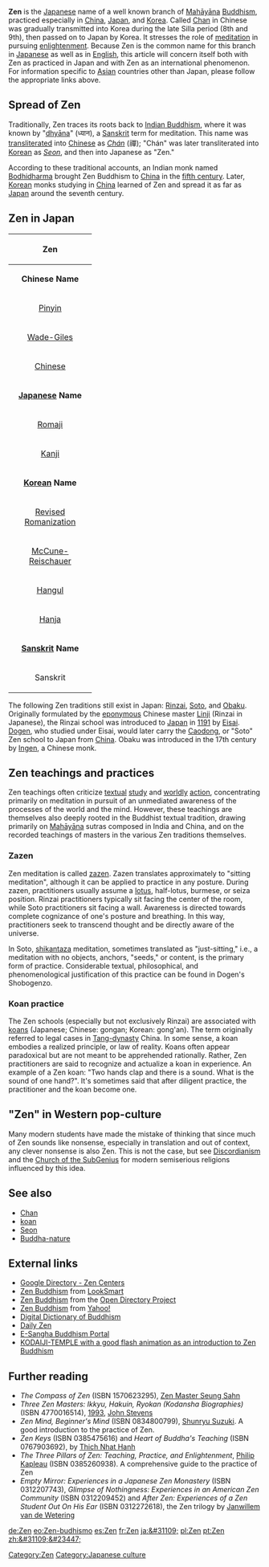 {{buddhism}}
'''Zen''' is the [[Japanese]] name of a well known branch of [[Mahayana|Mah&#257;y&#257;na]] [[Buddhism]], practiced especially in [[Chinese Buddhism|China]], [[Japanese Buddhism|Japan]], and [[Korean Buddhism|Korea]]. Called [[Chan]] in Chinese was gradually transmitted into Korea during the late Silla period (8th and 9th), then passed on to Japan by Korea. It stresses the role of [[meditation]] in pursuing [[Enlightenment (Buddhism)|enlightenment]].  Because Zen is the common name for this branch in [[Japanese language|Japanese]] as well as in [[English language|English]], this article will concern itself both with Zen as practiced in Japan and with Zen as an international phenomenon.  For information specific to [[Asia]]n countries other than Japan, please follow the appropriate links above.

==Spread of Zen==

Traditionally, Zen traces its roots back to [[Indian Buddhism]], where it was known by "[[dhyana|dhy&#257;na]]" (&#2343;&#2381;&#2351;&#2366;&#2344;), a [[Sanskrit]] term for meditation. This name was [[transliterate]]d into [[Chinese]] as ''[[Chan|Ch&aacute;n]]'' (&#31146;); "Ch&aacute;n" was later transliterated into [[Korean language|Korean]] as ''[[Seon]]'', and then into Japanese as "Zen."

According to these traditional accounts, an Indian monk named [[Bodhidharma]] brought Zen Buddhism to [[China]] in the [[5th century|fifth century]]. Later, [[Korea|Korean]] monks studying in [[China]] learned of Zen and spread it as far as [[Japan]] around the seventh century.

==Zen in Japan==
{| border=1 width=300 cellpadding=2 cellspacing=0 align=right
|-
! colspan=2 align=center bgcolor=#FFCCCC | '''Zen'''
|-
! colspan=2 align=center | '''Chinese Name'''
|-
| [[Pinyin]]
| [[Chán]]
|-
| width=150 | [[Wade-Giles]]
| width=150 | Ch'an
|-
| [[Chinese language|Chinese]]
| &#31146;
|-
! colspan=2 align=center | '''[[Japanese language|Japanese]] Name'''
|-
| [[Romaji]]
| Zen
|-
| [[Kanji]]
| &#31109;
|-
! colspan=2 align=center | '''[[Korean language|Korean]] Name'''
|-
| width=150 | [[Revised Romanization of Korean|Revised Romanization]]
| width=150 | [[Seon]]
|-
| width=150 | [[McCune-Reischauer]]
| width=150 | S&#335;n
|-
| [[Hangul]]
| &#49440;
|-
| width="150" | [[Hanja]]
| width="150" | &#31146;
|-
! colspan=2 align=center | '''[[Sanskrit]] Name'''
|-
| Sanskrit
| &#2343;&#2381;&#2351;&#2366;&#2344; [[dhyana|dhy&#257;na]]
|}
The following Zen traditions still exist in Japan: [[Rinzai]], [[Soto]], and [[Obaku School|Obaku]].  Originally formulated by the [[eponym]]ous Chinese master [[Linji]] (Rinzai in Japanese), the Rinzai school was introduced to [[Japan]] in [[1191]] by [[Eisai]]. [[Dogen]], who studied under Eisai, would later carry the [[Caodong]], or "Soto" Zen school to Japan from [[China]].  Obaku was introduced in the 17th century by [[Ingen]], a Chinese monk.

==Zen teachings and practices==

Zen teachings often criticize [[text]]ual [[Hermeneutics|study]] and [[praxeology|worldly]] [[action (philosophy)|action]], concentrating primarily on meditation in pursuit of an unmediated awareness of the processes of the world and the mind. However, these teachings are themselves also deeply rooted in the Buddhist textual tradition, drawing primarily on [[Mahayana|Mah&#257;y&#257;na]] sutras composed in India and China, and on the recorded teachings of masters in the various Zen traditions themselves.

===Zazen===

Zen meditation is called [[zazen]]. Zazen translates approximately to "sitting meditation", although it can be applied to practice in any posture. During zazen, practitioners usually assume a [[lotus position|lotus]], half-lotus, burmese, or seiza position. Rinzai practitioners typically sit facing the center of the room, while Soto practitioners sit facing a wall. Awareness is directed towards complete cognizance of one's posture and breathing. In this way, practitioners seek to transcend thought and be directly aware of the universe.

In Soto, [[shikantaza]] meditation, sometimes translated as "just-sitting," i.e., a meditation with no objects, anchors, "seeds," or content, is the primary form of practice. Considerable textual, philosophical, and phenomenological justification of this practice can be found in Dogen's Shobogenzo.

===Koan practice===
The Zen schools (especially but not exclusively Rinzai) are associated with [[koan|koans]] (Japanese; Chinese: gongan; Korean: gong'an). The term originally referred to legal cases in [[Tang Dynasty|Tang-dynasty]] China. In some sense, a koan embodies a realized principle, or law of reality. Koans often appear paradoxical but are not meant to be apprehended rationally. Rather, Zen practitioners are said to recognize and actualize a koan in experience. An example of a Zen koan: "Two hands clap and there is a sound. What is the sound of one hand?". It's sometimes said that after diligent practice, the practitioner and the koan become one.

=="Zen" in Western pop-culture==

Many modern students have made the mistake of thinking that since much of Zen sounds like nonsense, especially in translation and out of context, any clever nonsense is also Zen. This is not the case, but see [[Discordianism]] and the [[Church of the SubGenius]] for modern semiserious religions influenced by this idea.

==See also==
*[[Chan]]
*[[koan]]
*[[Seon]]
*[[Tathagatagarbha doctrine#Tath&#257;gatagarbha in Zen|Buddha-nature]]



== External links ==
*[http://directory.google.com/Top/Society/Religion_and_Spirituality/Buddhism/Lineages/Zen/Centers/ Google Directory - Zen Centers]
*[http://search.looksmart.com/p/browse/us1/us317837/us317918/us969562/us1142622/us59257/us548359/us10012359 Zen Buddhism] from [[LookSmart]]
*[http://dmoz.org/Society/Religion_and_Spirituality/Buddhism/Lineages/Zen/ Zen Buddhism] from the [[Open Directory Project]]
*[http://dir.yahoo.com/Society_and_Culture/Religion_and_Spirituality/Faiths_and_Practices/Buddhism/Schools__Lineages__and_Sects/Zen/ Zen Buddhism] from [[Yahoo!]]
*[http://www.acmuller.net/ddb Digital Dictionary of Buddhism]
*[http://www.dailyzen.com/ Daily Zen]
*[http://www.e-sangha.com/ E-Sangha Buddhism Portal]
*[http://www.do-not-zzz.com/ KODAIJI-TEMPLE with a good flash animation as an introduction to Zen Buddhism]

==Further reading ==
*''The Compass of Zen'' (ISBN 1570623295), [[Zen Master Seung Sahn]]
*''Three Zen Masters: Ikkyu, Hakuin, Ryokan (Kodansha Biographies)'' (ISBN 4770016514), [[1993]], [[John Stevens (scholar)|John Stevens]]
*''Zen Mind, Beginner's Mind'' (ISBN 0834800799), [[Shunryu Suzuki]]. A good introduction to the practice of Zen.
*''Zen Keys'' (ISBN 0385475616) and ''Heart of Buddha's Teaching'' (ISBN 0767903692), by [[Thich Nhat Hanh]]
*''The Three Pillars of Zen: Teaching, Practice, and Enlightenment'', [[Philip Kapleau]] (ISBN 0385260938). A comprehensive guide to the practice of Zen
*''Empty Mirror: Experiences in a Japanese Zen Monastery'' (ISBN 0312207743), ''Glimpse of Nothingness: Experiences in an American Zen Community'' (ISBN 0312209452) and ''After Zen: Experiences of a Zen Student Out On His Ear'' (ISBN 0312272618), the Zen trilogy by [[Janwillem van de Wetering]]

[[Category:Zen]]
[[Category:Japanese culture]]


[[de:Zen]]
[[eo:Zen-budhismo]]
[[es:Zen]]
[[fr:Zen]]
[[ja:&#31109;]]
[[pl:Zen]]
[[pt:Zen]]
[[zh:&#31109;&#23447;]]